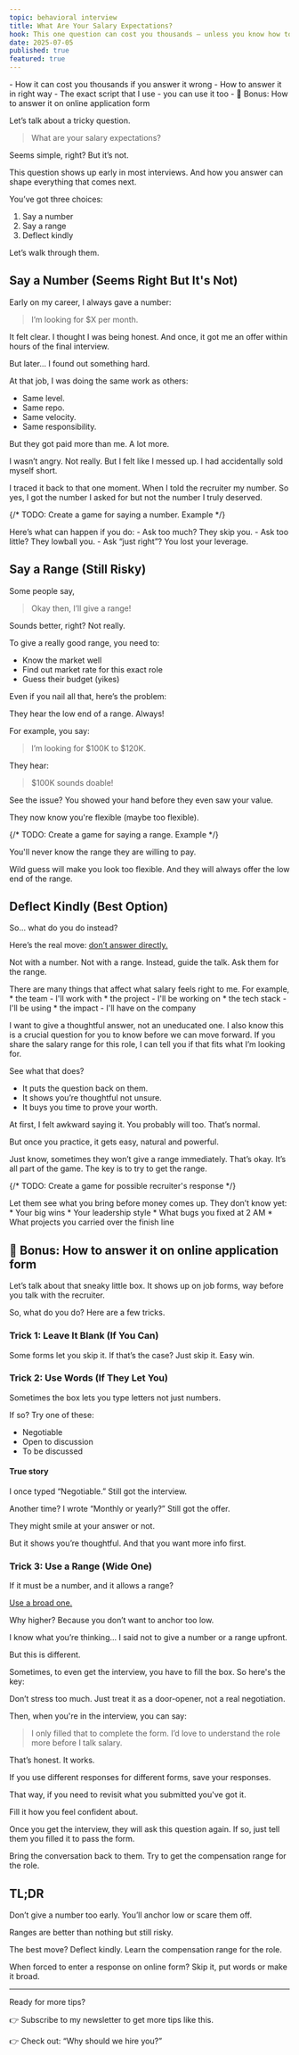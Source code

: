```yaml
---
topic: behavioral interview
title: What Are Your Salary Expectations?
hook: This one question can cost you thousands — unless you know how to answer it right.
date: 2025-07-05
published: true
featured: true
---
```



<CalloutWarning title="Here’s what you'll learn:" isIconVisible={false}> 
- How it can cost you thousands if you answer it wrong
- How to answer it in right way
- The exact script that I use - you can use it too
- 🎁 Bonus: How to answer it on online application form
</CalloutWarning>

Let’s talk about a tricky question.

> What are your salary expectations?

Seems simple, right? But it’s not.

This question shows up early in most interviews.
And how you answer can shape everything that comes next.

You’ve got three choices:
1. Say a number
2. Say a range
3. Deflect kindly

Let’s walk through them.

## Say a Number (Seems Right But It's Not)

Early on my career, I always gave a number:

> I’m looking for $X per month.

It felt clear. 
I thought I was being honest.
And once, it got me an offer within hours of the final interview.

But later… I found out something hard.

At that job, I was doing the same work as others:
- Same level. 
- Same repo. 
- Same velocity. 
- Same responsibility. 

But they got paid more than me. A lot more.

I wasn’t angry. Not really.
But I felt like I messed up.
I had accidentally sold myself short.

I traced it back to that one moment. 
When I told the recruiter my number.
So yes, I got the number I asked for but not the number I truly deserved.

{/* TODO: Create a game for saying a number. Example <SalarySliderGame client:load />  */}

<CalloutTip title="Lesson learned: Don’t give a number first."> 
Here’s what can happen if you do:
- Ask too much? They skip you.
- Ask too little? They lowball you.
- Ask “just right”? You lost your leverage.
</CalloutTip>

## Say a Range (Still Risky)

Some people say,

> Okay then, I’ll give a range!

Sounds better, right?
Not really.

To give a really good range, you need to:
- Know the market well
- Find out market rate for this exact role
- Guess their budget (yikes)

Even if you nail all that, here’s the problem:

They hear the low end of a range. Always! 

For example, you say:

> I’m looking for $100K to $120K.

They hear:

> $100K sounds doable!

See the issue? You showed your hand before they even saw your value.

They now know you're flexible (maybe too flexible).

{/* TODO: Create a game for saying a range. Example <SalarySliderGame client:load />  */}

<CalloutTip title="Lesson learned: Don't give a range."> 
You'll never know the range they are willing to pay.

Wild guess will make you look too flexible. And they will always offer the low end of the range.
</CalloutTip>


## Deflect Kindly (Best Option)

So… what do you do instead?

Here’s the real move: <ins>don’t answer directly.</ins>

Not with a number. Not with a range. Instead, guide the talk. Ask them for the range.

<CalloutSuccess title="Here's the script I use">
There are many things that affect what salary feels right to me. For example,
* the team - I'll work with
* the project - I'll be working on
* the tech stack - I'll be using
* the impact - I'll have on the company

I want to give a thoughtful answer, not an uneducated one.
I also know this is a crucial question for you to know before we can move forward.
If you share the salary range for this role,
I can tell you if that fits what I’m looking for.
</CalloutSuccess>


See what that does?
* It puts the question back on them.
* It shows you’re thoughtful not unsure.
* It buys you time to prove your worth.

<CalloutInfo title="Tip: Practice makes it more natural."> 
At first, I felt awkward saying it.
You probably will too.
That’s normal.

But once you practice, it gets easy, natural and powerful.
</CalloutInfo>

Just know, sometimes they won’t give a range immediately.
That’s okay. It’s all part of the game.
The key is to try to get the range.

{/* TODO: Create a game for possible recruiter's response */}

<CalloutTip title="Lesson learned: Don’t name your price before they know your value."> 
Let them see what you bring before money comes up. They don’t know yet:
* Your big wins
* Your leadership style
* What bugs you fixed at 2 AM
* What projects you carried over the finish line
</CalloutTip>

## 🎁 Bonus: How to answer it on online application form
Let’s talk about that sneaky little box.
It shows up on job forms, way before you talk with the recruiter.

So, what do you do? Here are a few tricks.

### Trick 1: Leave It Blank (If You Can)
Some forms let you skip it.
If that’s the case? 
Just skip it. Easy win.

### Trick 2: Use Words (If They Let You)
Sometimes the box lets you type letters not just numbers.

If so? Try one of these:
- Negotiable
- Open to discussion
- To be discussed

#### True story

I once typed “Negotiable.” Still got the interview.

Another time? I wrote “Monthly or yearly?” Still got the offer.

They might smile at your answer or not.

But it shows you’re thoughtful. And that you want more info first.

### Trick 3: Use a Range (Wide One)

If it must be a number, and it allows a range?

<ins>Use a broad one.</ins>

Why higher?
Because you don’t want to anchor too low.

I know what you’re thinking… I said not to give a number or a range upfront.

But this is different.

Sometimes, to even get the interview, you have to fill the box. So here's the key:

Don’t stress too much.
Just treat it as a door-opener, not a real negotiation.

Then, when you're in the interview, you can say:

> I only filled that to complete the form. I’d love to understand the role more before I talk salary.

That’s honest. It works.

<CalloutInfo title="Tip: Save your responses."> 
If you use different responses for different forms, save your responses.

That way, if you need to revisit what you submitted you've got it.
</CalloutInfo>


<CalloutTip title="Lesson learned: Fill it just to get the interview."> 
Fill it how you feel confident about. 

Once you get the interview, they will ask this question again. If so, just tell them you filled it to pass the form. 

Bring the conversation back to them. 
Try to get the compensation range for the role.
</CalloutTip>


## TL;DR
Don’t give a number too early. You’ll anchor low or scare them off.

Ranges are better than nothing but still risky.

The best move? Deflect kindly. Learn the compensation range for the role.

When forced to enter a response on online form? Skip it, put words or make it broad.

---

Ready for more tips?

👉 Subscribe to my newsletter to get more tips like this.

👉 Check out: “Why should we hire you?”
